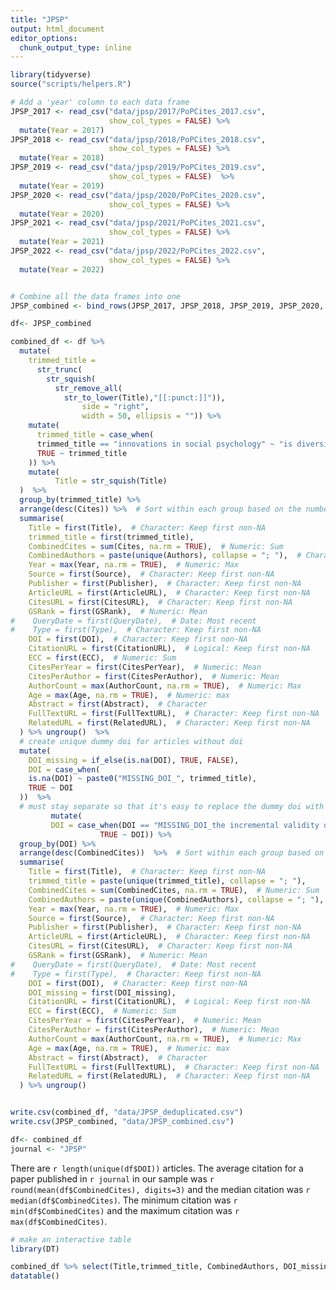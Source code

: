```yaml
---
title: "JPSP"
output: html_document
editor_options: 
  chunk_output_type: inline
---
```




```r
library(tidyverse)
source("scripts/helpers.R")
```
```r
# Add a 'year' column to each data frame
JPSP_2017 <- read_csv("data/jpsp/2017/PoPCites_2017.csv",
                      show_col_types = FALSE) %>%
  mutate(Year = 2017)
JPSP_2018 <- read_csv("data/jpsp/2018/PoPCites_2018.csv",
                      show_col_types = FALSE) %>%
  mutate(Year = 2018)
JPSP_2019 <- read_csv("data/jpsp/2019/PoPCites_2019.csv",
                      show_col_types = FALSE)  %>%
  mutate(Year = 2019)
JPSP_2020 <- read_csv("data/jpsp/2020/PoPCites_2020.csv",
                      show_col_types = FALSE) %>%
  mutate(Year = 2020)
JPSP_2021 <- read_csv("data/jpsp/2021/PoPCites_2021.csv",
                      show_col_types = FALSE) %>%
  mutate(Year = 2021)
JPSP_2022 <- read_csv("data/jpsp/2022/PoPCites_2022.csv",
                      show_col_types = FALSE) %>%
  mutate(Year = 2022)


# Combine all the data frames into one
JPSP_combined <- bind_rows(JPSP_2017, JPSP_2018, JPSP_2019, JPSP_2020, JPSP_2021, JPSP_2022)

df<- JPSP_combined

combined_df <- df %>%
  mutate(
    trimmed_title = 
      str_trunc(
        str_squish(
          str_remove_all(
            str_to_lower(Title),"[[:punct:]]")), 
                side = "right", 
                width = 50, ellipsis = "")) %>%
    mutate(
      trimmed_title = case_when(
      trimmed_title == "innovations in social psychology" ~ "is diversity enough crossrace and crossclass inter",
      TRUE ~ trimmed_title
    )) %>%
    mutate(
          Title = str_squish(Title)
  )  %>%
  group_by(trimmed_title) %>%
  arrange(desc(Cites)) %>%  # Sort within each group based on the number of citations
  summarise(
    Title = first(Title),  # Character: Keep first non-NA
    trimmed_title = first(trimmed_title), 
    CombinedCites = sum(Cites, na.rm = TRUE),  # Numeric: Sum
    CombinedAuthors = paste(unique(Authors), collapse = "; "),  # Character: Concatenate unique
    Year = max(Year, na.rm = TRUE),  # Numeric: Max
    Source = first(Source),  # Character: Keep first non-NA
    Publisher = first(Publisher),  # Character: Keep first non-NA
    ArticleURL = first(ArticleURL),  # Character: Keep first non-NA
    CitesURL = first(CitesURL),  # Character: Keep first non-NA
    GSRank = first(GSRank),  # Numeric: Mean
#    QueryDate = first(QueryDate),  # Date: Most recent
#    Type = first(Type),  # Character: Keep first non-NA
    DOI = first(DOI),  # Character: Keep first non-NA
    CitationURL = first(CitationURL),  # Logical: Keep first non-NA
    ECC = first(ECC),  # Numeric: Sum
    CitesPerYear = first(CitesPerYear),  # Numeric: Mean
    CitesPerAuthor = first(CitesPerAuthor),  # Numeric: Mean
    AuthorCount = max(AuthorCount, na.rm = TRUE),  # Numeric: Max
    Age = max(Age, na.rm = TRUE),  # Numeric: max
    Abstract = first(Abstract),  # Character
    FullTextURL = first(FullTextURL),  # Character: Keep first non-NA
    RelatedURL = first(RelatedURL),  # Character: Keep first non-NA
  ) %>% ungroup()  %>% 
  # create unique dummy doi for articles without doi
  mutate(
    DOI_missing = if_else(is.na(DOI), TRUE, FALSE),
    DOI = case_when(
    is.na(DOI) ~ paste0("MISSING_DOI_", trimmed_title),
    TRUE ~ DOI
  ))  %>%
  # must stay separate so that it's easy to replace the dummy doi with the real doi
         mutate(
         DOI = case_when(DOI == "MISSING_DOI_the incremental validity of average state selfrepo" ~ "10.1037/pspp0000136",
                    TRUE ~ DOI)) %>%
  group_by(DOI) %>%
  arrange(desc(CombinedCites))  %>%  # Sort within each group based on the number of citations
  summarise(
    Title = first(Title),  # Character: Keep first non-NA
    trimmed_title = paste(unique(trimmed_title), collapse = "; "), 
    CombinedCites = sum(CombinedCites, na.rm = TRUE),  # Numeric: Sum
    CombinedAuthors = paste(unique(CombinedAuthors), collapse = "; "),  # Character: Concatenate unique
    Year = max(Year, na.rm = TRUE),  # Numeric: Max
    Source = first(Source),  # Character: Keep first non-NA
    Publisher = first(Publisher),  # Character: Keep first non-NA
    ArticleURL = first(ArticleURL),  # Character: Keep first non-NA
    CitesURL = first(CitesURL),  # Character: Keep first non-NA
    GSRank = first(GSRank),  # Numeric: Mean
#    QueryDate = first(QueryDate),  # Date: Most recent
#    Type = first(Type),  # Character: Keep first non-NA
    DOI = first(DOI),  # Character: Keep first non-NA
    DOI_missing = first(DOI_missing),
    CitationURL = first(CitationURL),  # Logical: Keep first non-NA
    ECC = first(ECC),  # Numeric: Sum
    CitesPerYear = first(CitesPerYear),  # Numeric: Mean
    CitesPerAuthor = first(CitesPerAuthor),  # Numeric: Mean
    AuthorCount = max(AuthorCount, na.rm = TRUE),  # Numeric: Max
    Age = max(Age, na.rm = TRUE),  # Numeric: max
    Abstract = first(Abstract),  # Character
    FullTextURL = first(FullTextURL),  # Character: Keep first non-NA
    RelatedURL = first(RelatedURL),  # Character: Keep first non-NA
  ) %>% ungroup()


write.csv(combined_df, "data/JPSP_deduplicated.csv")
write.csv(JPSP_combined, "data/JPSP_combined.csv")

df<- combined_df
journal <- "JPSP"


```


There are ``r length(unique(df$DOI))`` articles. The average citation for a paper published in ``r journal`` in our sample was ``r round(mean(df$CombinedCites), digits=3)`` and the median citation was ``r median(df$CombinedCites)``. The minimum citation was ``r min(df$CombinedCites)`` and the maximum citation was ``r max(df$CombinedCites)``. 



```r
# make an interactive table
library(DT)

combined_df %>% select(Title,trimmed_title, CombinedAuthors, DOI_missing, DOI, CombinedCites, Year, ArticleURL, FullTextURL, CitationURL, RelatedURL) %>%
datatable()
```

